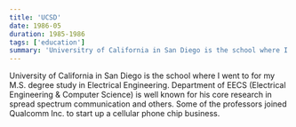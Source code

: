```yaml
---
title: 'UCSD'
date: 1986-05
duration: 1985-1986
tags: ['education']
summary: 'Universitry of California in San Diego is the school where I went to for my M.S. degree study in Electirical Engineering.'
---
```


University of California in San Diego is the school where I went to for my M.S. degree study in Electrical Engineering. Department of EECS (Electrical Engineering & Computer Science) is well known for his core research in spread spectrum communication and others. Some of the professors joined Qualcomm Inc. to start up a cellular phone chip business.




